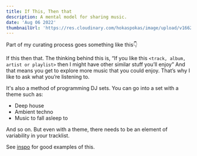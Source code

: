 ```yaml
---
title: If This, Then that
description: A mental model for sharing music.
date: 'Aug 06 2022'
thumbnailUrl: 'https://res.cloudinary.com/hokaspokas/image/upload/v1662310764/goosebumpsfm/ifttt.jpg'
---
```


Part of my curating process goes something like this👇

If this then that. The thinking behind this is, “If you like this `<track, album, artist or playlist>` then I might have other similar stuff you’ll enjoy”
And that means you get to explore more music that you could enjoy. That’s why I like to ask what you’re listening to.

It's also a method of programming DJ sets. You can go into a set with a theme such as:

- Deep house
- Ambient techno
- Music to fall asleep to

And so on. But even with a theme, there needs to be an element of variability in your tracklist.

See [inspo](/curated/inspo) for good examples of this.
